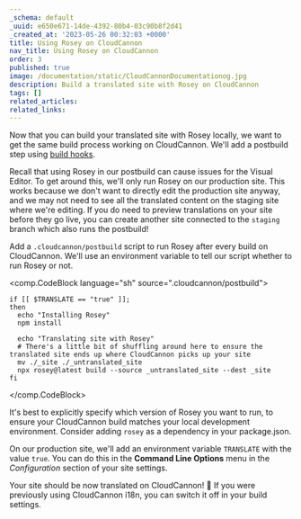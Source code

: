 ```yaml
---
_schema: default
_uuid: e650e671-14de-4392-80b4-03c90b8f2d41
_created_at: '2023-05-26 00:32:03 +0000'
title: Using Rosey on CloudCannon
nav_title: Using Rosey on CloudCannon
order: 3
published: true
image: /documentation/static/CloudCannonDocumentationog.jpg
description: Build a translated site with Rosey on CloudCannon
tags: []
related_articles:
related_links:
---
```


Now that you can build your translated site with Rosey locally, we want to get the same build process working on CloudCannon. We'll add a postbuild step using [build hooks](/documentation/articles/extending-your-build-process-with-hooks/).

Recall that using Rosey in our postbuild can cause issues for the Visual Editor. To get around this, we'll only run Rosey on our production site. This works because we don't want to directly edit the production site anyway, and we may not need to see all the translated content on the staging site where we're editing. If you do need to preview translations on your site before they go live, you can create another site connected to the `staging` branch which also runs the postbuild!

Add a `.cloudcannon/postbuild` script to run Rosey after every build on CloudCannon. We'll use an environment variable to tell our script whether to run Rosey or not.

<comp.CodeBlock language="sh" source=".cloudcannon/postbuild"> 
```
if [[ $TRANSLATE == "true" ]];
then
  echo "Installing Rosey"
  npm install

  echo "Translating site with Rosey"
  # There's a little bit of shuffling around here to ensure the translated site ends up where CloudCannon picks up your site
  mv ./_site ./_untranslated_site                  
  npx rosey@latest build --source _untranslated_site --dest _site
fi
```
</comp.CodeBlock>

It's best to explicitly specify which version of Rosey you want to run, to ensure your CloudCannon build matches your local development environment. Consider adding `rosey` as a dependency in your package.json.

On our production site, we'll add an environment variable `TRANSLATE` with the value `true`. You can do this in the **Command Line Options** menu in the *Configuration* section of your site settings.
    
Your site should be now translated on CloudCannon! 🎉 If you were previously using CloudCannon i18n, you can switch it off in your build settings.
